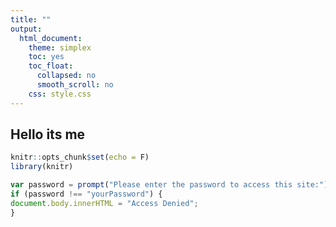 ```yaml
---
title: ""
output:
  html_document:
    theme: simplex
    toc: yes
    toc_float:
      collapsed: no
      smooth_scroll: no
    css: style.css
---
```


## Hello its me

```r
knitr::opts_chunk$set(echo = F)
library(knitr)
```

```js
var password = prompt("Please enter the password to access this site:");
if (password !== "yourPassword") {
document.body.innerHTML = "Access Denied";
}
```